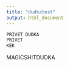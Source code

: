 ```yaml
---
title: "dudkatest"
output: html_document
---
```



```r
PRIVET DUDKA
PRIVET
KEK
```

MAGICSHITDUDKA